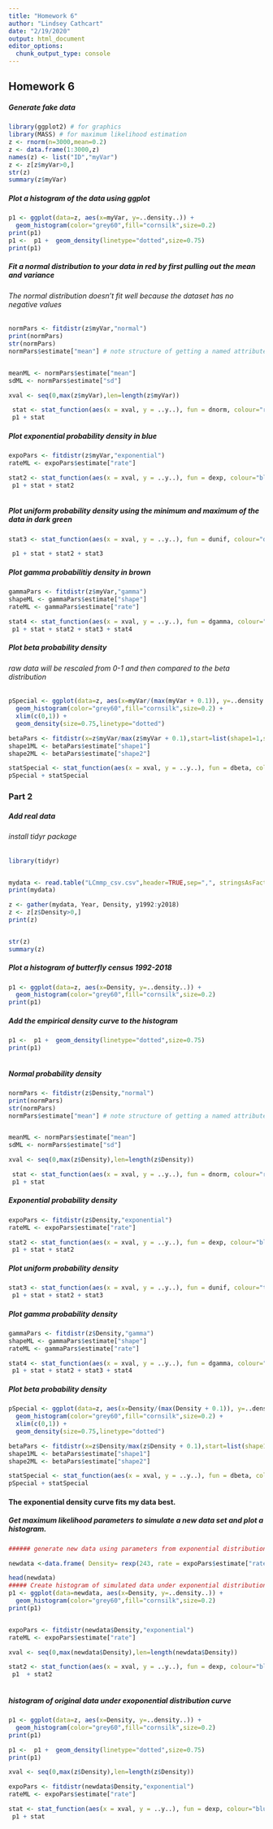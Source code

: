 ```yaml
---
title: "Homework 6"
author: "Lindsey Cathcart"
date: "2/19/2020"
output: html_document
editor_options: 
  chunk_output_type: console
---
```


## Homework 6

##### Generate fake data

```r

library(ggplot2) # for graphics
library(MASS) # for maximum likelihood estimation
z <- rnorm(n=3000,mean=0.2)
z <- data.frame(1:3000,z)
names(z) <- list("ID","myVar")
z <- z[z$myVar>0,]
str(z)
summary(z$myVar)

```

##### Plot a histogram of the data using ggplot 

```r
p1 <- ggplot(data=z, aes(x=myVar, y=..density..)) +
  geom_histogram(color="grey60",fill="cornsilk",size=0.2) 
print(p1)
p1 <-  p1 +  geom_density(linetype="dotted",size=0.75)
print(p1)

```

##### Fit a normal distribution to your data in red by first pulling out the mean and variance

###### The normal distribution doesn't fit well because the dataset has no negative values

```r
normPars <- fitdistr(z$myVar,"normal")
print(normPars)
str(normPars)
normPars$estimate["mean"] # note structure of getting a named attribute


meanML <- normPars$estimate["mean"]
sdML <- normPars$estimate["sd"]

xval <- seq(0,max(z$myVar),len=length(z$myVar))

 stat <- stat_function(aes(x = xval, y = ..y..), fun = dnorm, colour="red", n = length(z$myVar), args = list(mean = meanML, sd = sdML))
 p1 + stat


```

##### Plot exponential probability density in blue

```r
expoPars <- fitdistr(z$myVar,"exponential")
rateML <- expoPars$estimate["rate"]

stat2 <- stat_function(aes(x = xval, y = ..y..), fun = dexp, colour="blue", n = length(z$myVar), args = list(rate=rateML))
 p1 + stat + stat2



```
##### Plot uniform probability density using the minimum and maximum of the data in dark green

```r
stat3 <- stat_function(aes(x = xval, y = ..y..), fun = dunif, colour="darkgreen", n = length(z$myVar), args = list(min=min(z$myVar), max=max(z$myVar)))

 p1 + stat + stat2 + stat3


```

##### Plot gamma probabilitiy density in brown

```r
gammaPars <- fitdistr(z$myVar,"gamma")
shapeML <- gammaPars$estimate["shape"]
rateML <- gammaPars$estimate["rate"]

stat4 <- stat_function(aes(x = xval, y = ..y..), fun = dgamma, colour="brown", n = length(z$myVar), args = list(shape=shapeML, rate=rateML))
 p1 + stat + stat2 + stat3 + stat4


```

##### Plot beta probability density
###### raw data will be rescaled from 0-1 and then compared to the beta distribution

```r
pSpecial <- ggplot(data=z, aes(x=myVar/(max(myVar + 0.1)), y=..density..)) +
  geom_histogram(color="grey60",fill="cornsilk",size=0.2) + 
  xlim(c(0,1)) +
  geom_density(size=0.75,linetype="dotted")

betaPars <- fitdistr(x=z$myVar/max(z$myVar + 0.1),start=list(shape1=1,shape2=2),"beta")
shape1ML <- betaPars$estimate["shape1"]
shape2ML <- betaPars$estimate["shape2"]

statSpecial <- stat_function(aes(x = xval, y = ..y..), fun = dbeta, colour="orchid", n = length(z$myVar), args = list(shape1=shape1ML,shape2=shape2ML))
pSpecial + statSpecial


```

### Part 2
##### Add real data
###### install tidyr package

```r


library(tidyr)


mydata <- read.table("LCmmp_csv.csv",header=TRUE,sep=",", stringsAsFactors=FALSE)
print(mydata)

z <- gather(mydata, Year, Density, y1992:y2018)
z <- z[z$Density>0,]
print(z)


str(z)
summary(z)

```

##### Plot a histogram of butterfly census 1992-2018
```r
p1 <- ggplot(data=z, aes(x=Density, y=..density..)) +
  geom_histogram(color="grey60",fill="cornsilk",size=0.2) 
print(p1)


```

##### Add the empirical density curve to the histogram
```r

p1 <-  p1 +  geom_density(linetype="dotted",size=0.75)
print(p1)



```


##### Normal probability density

```r
normPars <- fitdistr(z$Density,"normal")
print(normPars)
str(normPars)
normPars$estimate["mean"] # note structure of getting a named attribute


meanML <- normPars$estimate["mean"]
sdML <- normPars$estimate["sd"]

xval <- seq(0,max(z$Density),len=length(z$Density))

 stat <- stat_function(aes(x = xval, y = ..y..), fun = dnorm, colour="red", n = length(z$Density), args = list(mean = meanML, sd = sdML))
 p1 + stat

```
##### Exponential probability density
```r
expoPars <- fitdistr(z$Density,"exponential")
rateML <- expoPars$estimate["rate"]

stat2 <- stat_function(aes(x = xval, y = ..y..), fun = dexp, colour="blue", n = length(z$Density), args = list(rate=rateML))
 p1 + stat + stat2


```
##### Plot uniform probability density

```r
stat3 <- stat_function(aes(x = xval, y = ..y..), fun = dunif, colour="turquoise", n = length(z$Density), args = list(min=min(z$Density), max=max(z$Density)))
 p1 + stat + stat2 + stat3

```

##### Plot gamma probability density

```r
gammaPars <- fitdistr(z$Density,"gamma")
shapeML <- gammaPars$estimate["shape"]
rateML <- gammaPars$estimate["rate"]

stat4 <- stat_function(aes(x = xval, y = ..y..), fun = dgamma, colour="Orange", n = length(z$Density), args = list(shape=shapeML, rate=rateML))
 p1 + stat + stat2 + stat3 + stat4

```

##### Plot beta probability density

```r
pSpecial <- ggplot(data=z, aes(x=Density/(max(Density + 0.1)), y=..density..)) +
  geom_histogram(color="grey60",fill="cornsilk",size=0.2) + 
  xlim(c(0,1)) +
  geom_density(size=0.75,linetype="dotted")

betaPars <- fitdistr(x=z$Density/max(z$Density + 0.1),start=list(shape1=1,shape2=2),"beta")
shape1ML <- betaPars$estimate["shape1"]
shape2ML <- betaPars$estimate["shape2"]

statSpecial <- stat_function(aes(x = xval, y = ..y..), fun = dbeta, colour="orchid", n = length(z$Density), args = list(shape1=shape1ML,shape2=shape2ML))
pSpecial + statSpecial

```
#### The exponential density curve fits my data best.

##### Get maximum likelihood parameters to simulate a new data set and plot a histogram.




```r
###### generate new data using parameters from exponential distribution

newdata <-data.frame( Density= rexp(243, rate = expoPars$estimate["rate"]))

head(newdata)
##### Create histogram of simulated data under exponential distribution curve
p1 <- ggplot(data=newdata, aes(x=Density, y=..density..)) +
  geom_histogram(color="grey60",fill="cornsilk",size=0.2) 
print(p1)


expoPars <- fitdistr(newdata$Density,"exponential")
rateML <- expoPars$estimate["rate"]

xval <- seq(0,max(newdata$Density),len=length(newdata$Density))

stat2 <- stat_function(aes(x = xval, y = ..y..), fun = dexp, colour="blue", n = length(newdata$Density), args = list(rate=rateML))
 p1  + stat2
 
```

##### histogram of original data under exoponential distribution curve

```r


p1 <- ggplot(data=z, aes(x=Density, y=..density..)) +
  geom_histogram(color="grey60",fill="cornsilk",size=0.2) 
print(p1)

p1 <-  p1 +  geom_density(linetype="dotted",size=0.75)
print(p1)

xval <- seq(0,max(z$Density),len=length(z$Density))

expoPars <- fitdistr(newdata$Density,"exponential")
rateML <- expoPars$estimate["rate"]

stat <- stat_function(aes(x = xval, y = ..y..), fun = dexp, colour="blue", n = length(newdata$Density), args = list(rate=rateML))
 p1 + stat

```








